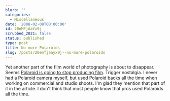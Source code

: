 ```yaml
---
blurb: ''
categories:
  - Miscellaneous
date: '2008-02-08T00:00:00'
id: 20eMFjAaYx9j
scrubbed_2021: false
status: published
type: post
title: No more Polaroids
slug: /posts/20emfjaayx9j--no-more-polaroids
---
```


Yet another part of the film world of photography is about to
disappear. Seems
[Polaroid is going to stop producing film](http://www.washingtonpost.com/wp-dyn/content/article/2008/02/08/AR2008020803598.html?hpid=topnews).
Trigger nostalgia. I never had a Polaroid camera myself, but used
Polaroid backs all the time when working on commercial and studio
shoots. I'm glad they mention that part of it in the article. I
don't think that most people know that pros used Polaroids all the
time.
